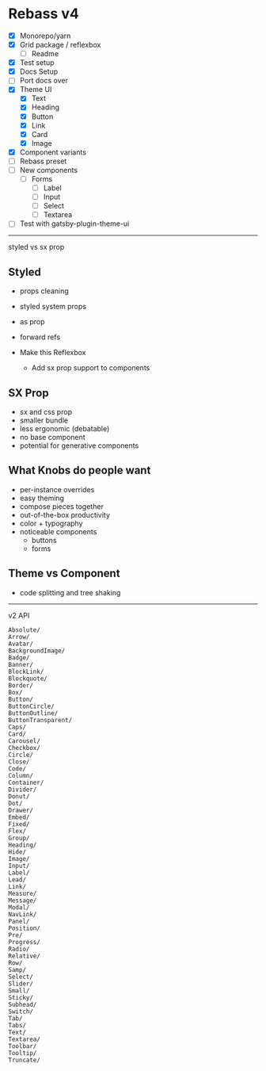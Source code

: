 
# Rebass v4

- [x] Monorepo/yarn
- [x] Grid package / reflexbox
  - [ ] Readme
- [x] Test setup
- [x] Docs Setup
- [ ] Port docs over
- [x] Theme UI
  - [x] Text
  - [x] Heading
  - [x] Button
  - [x] Link
  - [x] Card
  - [x] Image
- [x] Component variants
- [ ] Rebass preset
- [ ] New components
  - [ ] Forms
    - [ ] Label
    - [ ] Input
    - [ ] Select
    - [ ] Textarea
- [ ] Test with gatsby-plugin-theme-ui

---

styled vs sx prop

## Styled

- props cleaning
- styled system props
- as prop
- forward refs

- Make this Reflexbox
  - Add sx prop support to components

## SX Prop

- sx and css prop
- smaller bundle
- less ergonomic (debatable)
- no base component
- potential for generative components

## What Knobs do people want

- per-instance overrides
- easy theming
- compose pieces together
- out-of-the-box productivity
- color + typography
- noticeable components
  - buttons
  - forms

## Theme vs Component

- code splitting and tree shaking

---

v2 API

```
Absolute/
Arrow/
Avatar/
BackgroundImage/
Badge/
Banner/
BlockLink/
Blockquote/
Border/
Box/
Button/
ButtonCircle/
ButtonOutline/
ButtonTransparent/
Caps/
Card/
Carousel/
Checkbox/
Circle/
Close/
Code/
Column/
Container/
Divider/
Donut/
Dot/
Drawer/
Embed/
Fixed/
Flex/
Group/
Heading/
Hide/
Image/
Input/
Label/
Lead/
Link/
Measure/
Message/
Modal/
NavLink/
Panel/
Position/
Pre/
Progress/
Radio/
Relative/
Row/
Samp/
Select/
Slider/
Small/
Sticky/
Subhead/
Switch/
Tab/
Tabs/
Text/
Textarea/
Toolbar/
Tooltip/
Truncate/
```

